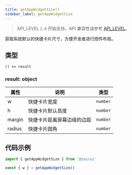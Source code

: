 ```yaml
---
title: getAppWidgetSize()
sidebar_label: getAppWidgetSize
---
```


> API_LEVEL `2.0` 开始支持，API 兼容性请参考 [API_LEVEL](../../../../guides/framework/device/compatibility.md)。

获取系统默认的快捷卡片尺寸，方便开发者进行控件布局。

## 类型

```ts
() => result
```

### result: object

| 属性  | 说明           | 类型     |
| ----- | -------------- | -------- |
| w | 快捷卡片宽度 | `number` |
| h | 快捷卡片默认高度 | `number` |
| margin | 快捷卡片距离屏幕边缘的边距 | `number` |
| radius | 快捷卡片圆角 | `number` |

## 代码示例

```js
import { getAppWidgetSize } from '@zos/ui'

const { w } = getAppWidgetSize()
```

